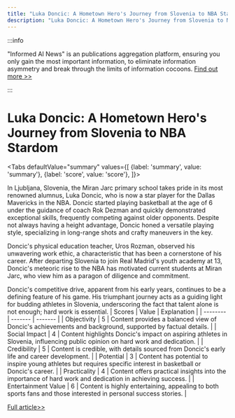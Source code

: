 ```yaml
---
title: "Luka Doncic: A Hometown Hero's Journey from Slovenia to NBA Stardom"
description: "Luka Doncic: A Hometown Hero's Journey from Slovenia to NBA Stardom"
---
```



:::info

"Informed AI News" is an publications aggregation platform, ensuring you only gain the most important information, to eliminate information asymmetry and break through the limits of information cocoons.  [Find out more >>](/docs/guides)

:::

# Luka Doncic: A Hometown Hero's Journey from Slovenia to NBA Stardom


<Tabs
	defaultValue="summary"
	values={[
	{label: 'summary', value: 'summary'},
	{label: 'score', value: 'score'},
]}>
<TabItem value="summary">


In Ljubljana, Slovenia, the Miran Jarc primary school takes pride in its most renowned alumnus, Luka Doncic, who is now a star player for the Dallas Mavericks in the NBA. Doncic started playing basketball at the age of 6 under the guidance of coach Rok Dezman and quickly demonstrated exceptional skills, frequently competing against older opponents. Despite not always having a height advantage, Doncic honed a versatile playing style, specializing in long-range shots and crafty maneuvers in the key.

Doncic's physical education teacher, Uros Rozman, observed his unwavering work ethic, a characteristic that has been a cornerstone of his career. After departing Slovenia to join Real Madrid's youth academy at 13, Doncic's meteoric rise to the NBA has motivated current students at Miran Jarc, who view him as a paragon of diligence and commitment.

Doncic's competitive drive, apparent from his early years, continues to be a defining feature of his game. His triumphant journey acts as a guiding light for budding athletes in Slovenia, underscoring the fact that talent alone is not enough; hard work is essential.
</TabItem>
<TabItem value="score">
	| Scores     | Value   | Explanation |
	| -------- | ------- | ------- |
	| Objectivity  | 5    | Content provides a balanced view of Doncic's achievements and background, supported by factual details.    |
	| Social Impact | 4     | Content highlights Doncic's impact on aspiring athletes in Slovenia, influencing public opinion on hard work and dedication.    |
	| Credibility    | 5    | Content is credible, with details sourced from Doncic's early life and career development.    |
	| Potential    | 3    | Content has potential to inspire young athletes but requires specific interest in basketball or Doncic's career.    |
	| Practicality    | 4    | Content offers practical insights into the importance of hard work and dedication in achieving success.    |
	| Entertainment Value    | 6    | Content is highly entertaining, appealing to both sports fans and those interested in personal success stories.    |
</TabItem>
</Tabs>

[Full article>>](https://apnews.com/article/luka-doncic-slovenia-hometown-hero-146a8970cd82c93b1311db6d4126ddb2)

